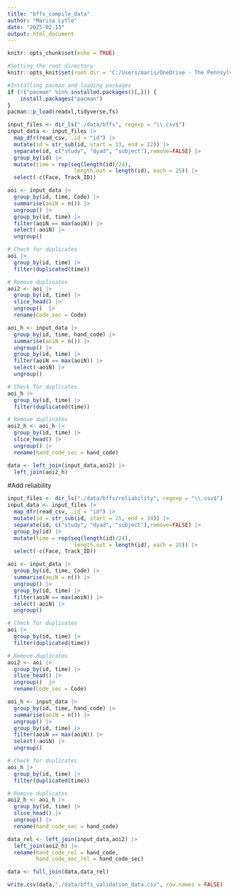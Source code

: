 ```yaml
---
title: "bffs_compile_data"
author: "Marisa Lytle"
date: "2025-02-13"
output: html_document
---
```


```r

knitr::opts_chunk$set(echo = TRUE)

#Setting the root directory
knitr::opts_knit$set(root.dir = 'C:/Users/maris/OneDrive - The Pennsylvania State University/Research Projects/CV_MET/AP Special Issue')
```

```r
#Installing pacman and loading packages
if (!("pacman" %in% installed.packages()[,])) {
    install.packages("pacman")
}
pacman::p_load(readxl,tidyverse,fs)
```

```r
input_files <- dir_ls("./data/bffs", regexp = "\\.csv$")
input_data <- input_files |>
  map_dfr(read_csv, .id = "id") |>
  mutate(id = str_sub(id, start = 13, end = 22)) |>
  separate(id, c("study", "dyad", "subject"),remove=FALSE) |>
  group_by(id) |>
  mutate(time = rep(seq(length(id)/24), 
                     length.out = length(id), each = 25)) |>
  select(-c(Face, Track_ID))

aoi <- input_data |>
  group_by(id, time, Code) |>
  summarise(aoiN = n()) |>
  ungroup() |>
  group_by(id, time) |>
  filter(aoiN == max(aoiN)) |>
  select(-aoiN) |>
  ungroup()

# Check for duplicates
aoi |>
  group_by(id, time) |>
  filter(duplicated(time))

# Remove duplicates
aoi2 <- aoi |>
  group_by(id, time) |>
  slice_head() |>
  ungroup()  |>
  rename(Code_sec = Code)

aoi_h <- input_data |>
  group_by(id, time, hand_code) |>
  summarise(aoiN = n()) |>
  ungroup() |>
  group_by(id, time) |>
  filter(aoiN == max(aoiN)) |>
  select(-aoiN) |>
  ungroup()

# Check for duplicates
aoi_h |>
  group_by(id, time) |>
  filter(duplicated(time))

# Remove duplicates
aoi2_h <- aoi_h |>
  group_by(id, time) |>
  slice_head() |>
  ungroup() |>
  rename(hand_code_sec = hand_code)

data <- left_join(input_data,aoi2) |>
  left_join(aoi2_h)
```

#Add reliability
```r
input_files <- dir_ls("./data/bffs/reliability", regexp = "\\.csv$")
input_data <- input_files |>
  map_dfr(read_csv, .id = "id") |>
  mutate(id = str_sub(id, start = 25, end = 34)) |>
  separate(id, c("study", "dyad", "subject"),remove=FALSE) |>
  group_by(id) |>
  mutate(time = rep(seq(length(id)/24), 
                     length.out = length(id), each = 25)) |>
  select(-c(Face, Track_ID))

aoi <- input_data |>
  group_by(id, time, Code) |>
  summarise(aoiN = n()) |>
  ungroup() |>
  group_by(id, time) |>
  filter(aoiN == max(aoiN)) |>
  select(-aoiN) |>
  ungroup()

# Check for duplicates
aoi |>
  group_by(id, time) |>
  filter(duplicated(time))

# Remove duplicates
aoi2 <- aoi |>
  group_by(id, time) |>
  slice_head() |>
  ungroup()  |>
  rename(Code_sec = Code)

aoi_h <- input_data |>
  group_by(id, time, hand_code) |>
  summarise(aoiN = n()) |>
  ungroup() |>
  group_by(id, time) |>
  filter(aoiN == max(aoiN)) |>
  select(-aoiN) |>
  ungroup()

# Check for duplicates
aoi_h |>
  group_by(id, time) |>
  filter(duplicated(time))

# Remove duplicates
aoi2_h <- aoi_h |>
  group_by(id, time) |>
  slice_head() |>
  ungroup() |>
  rename(hand_code_sec = hand_code)

data_rel <- left_join(input_data,aoi2) |>
  left_join(aoi2_h) |>
  rename(hand_code_rel = hand_code,
         hand_code_sec_rel = hand_code_sec)
```

```r
data <- full_join(data,data_rel)

write.csv(data,"./data/bffs_validation_data.csv", row.names = FALSE)
```

